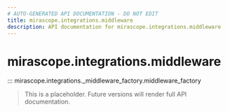 ```yaml
---
# AUTO-GENERATED API DOCUMENTATION - DO NOT EDIT
title: mirascope.integrations.middleware
description: API documentation for mirascope.integrations.middleware
---
```


# mirascope.integrations.middleware

::: mirascope.integrations._middleware_factory.middleware_factory

> This is a placeholder. Future versions will render full API documentation.
